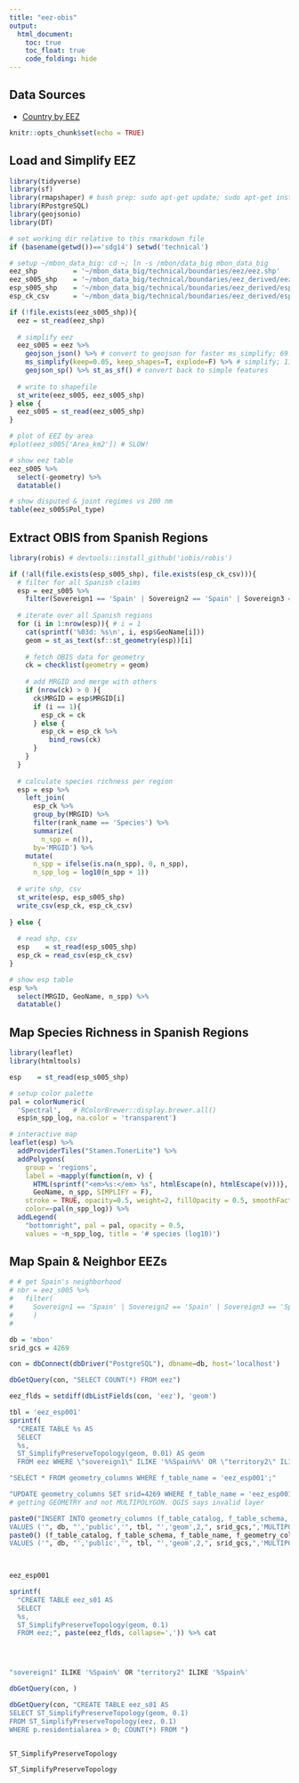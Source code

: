 ```yaml
---
title: "eez-obis"
output:
  html_document:
    toc: true
    toc_float: true
    code_folding: hide
---
```


## Data Sources

- [Country by EEZ](http://www.marineregions.org/maps.php?album=3264&pic=64931)


```r
knitr::opts_chunk$set(echo = TRUE)
```

## Load and Simplify EEZ

```r
library(tidyverse)
library(sf)
library(rmapshaper) # bash prep: sudo apt-get update; sudo apt-get install libv8-dev
library(RPostgreSQL)
library(geojsonio)
library(DT)

# set working dir relative to this rmarkdown file
if (basename(getwd())=='sdg14') setwd('technical')

# setup ~/mbon_data_big: cd ~; ln -s /mbon/data_big mbon_data_big
eez_shp         = '~/mbon_data_big/technical/boundaries/eez/eez.shp'
eez_s005_shp    = '~/mbon_data_big/technical/boundaries/eez_derived/eez_s005.shp'
esp_s005_shp    = '~/mbon_data_big/technical/boundaries/eez_derived/esp_s005.shp'
esp_ck_csv      = '~/mbon_data_big/technical/boundaries/eez_derived/esp_ck.csv'

if (!file.exists(eez_s005_shp)){
  eez = st_read(eez_shp)
  
  # simplify eez
  eez_s005 = eez %>%
    geojson_json() %>% # convert to geojson for faster ms_simplify; 69.6 sec
    ms_simplify(keep=0.05, keep_shapes=T, explode=F) %>% # simplify; 11.9 minutes
    geojson_sp() %>% st_as_sf() # convert back to simple features
  
  # write to shapefile
  st_write(eez_s005, eez_s005_shp)
} else {
  eez_s005 = st_read(eez_s005_shp)
}

# plot of EEZ by area
#plot(eez_s005['Area_km2']) # SLOW!

# show eez table
eez_s005 %>%
  select(-geometry) %>%
  datatable()

# show disputed & joint regimes vs 200 nm
table(eez_s005$Pol_type)
```

## Extract OBIS from Spanish Regions

```r
library(robis) # devtools::install_github('iobis/robis')

if (!all(file.exists(esp_s005_shp), file.exists(esp_ck_csv))){
  # filter for all Spanish claims
  esp = eez_s005 %>%
    filter(Sovereign1 == 'Spain' | Sovereign2 == 'Spain' | Sovereign3 == 'Spain')
  
  # iterate over all Spanish regions
  for (i in 1:nrow(esp)){ # i = 1
    cat(sprintf('%03d: %s\n', i, esp$GeoName[i]))
    geom = st_as_text(sf::st_geometry(esp))[i]
    
    # fetch OBIS data for geometry
    ck = checklist(geometry = geom)
    
    # add MRGID and merge with others
    if (nrow(ck) > 0 ){
      ck$MRGID = esp$MRGID[i]
      if (i == 1){
        esp_ck = ck
      } else {
        esp_ck = esp_ck %>%
          bind_rows(ck)
      }
    }
  }
  
  # calculate species richness per region
  esp = esp %>%
    left_join(
      esp_ck %>%
      group_by(MRGID) %>%
      filter(rank_name == 'Species') %>%
      summarize(
        n_spp = n()),
      by='MRGID') %>%
    mutate(
      n_spp = ifelse(is.na(n_spp), 0, n_spp),
      n_spp_log = log10(n_spp + 1))
  
  # write shp, csv
  st_write(esp, esp_s005_shp)
  write_csv(esp_ck, esp_ck_csv)
  
} else {
  
  # read shp, csv
  esp    = st_read(esp_s005_shp)
  esp_ck = read_csv(esp_ck_csv)
}

# show esp table
esp %>%
  select(MRGID, GeoName, n_spp) %>%
  datatable()
```


## Map Species Richness in Spanish Regions

```r
library(leaflet)
library(htmltools)

esp    = st_read(esp_s005_shp)

# setup color palette
pal = colorNumeric(
  'Spectral',   # RColorBrewer::display.brewer.all()
  esp$n_spp_log, na.color = 'transparent')

# interactive map
leaflet(esp) %>% 
  addProviderTiles("Stamen.TonerLite") %>%
  addPolygons(
    group = 'regions',
    label = ~mapply(function(n, v) {
      HTML(sprintf("<em>%s:</em> %s", htmlEscape(n), htmlEscape(v)))},
      GeoName, n_spp, SIMPLIFY = F),
    stroke = TRUE, opacity=0.5, weight=2, fillOpacity = 0.5, smoothFactor = 0.5,
    color=~pal(n_spp_log)) %>%
  addLegend(
    "bottomright", pal = pal, opacity = 0.5,
    values = ~n_spp_log, title = '# species (log10)')
```

## Map Spain & Neighbor EEZs

```r
# # get Spain's neighborhood
# nbr = eez_s005 %>%
#   filter(
#     Sovereign1 == 'Spain' | Sovereign2 == 'Spain' | Sovereign3 == 'Spain' |
#     )
# 
```

```r

db = 'mbon'
srid_gcs = 4269

con = dbConnect(dbDriver("PostgreSQL"), dbname=db, host='localhost')

dbGetQuery(con, "SELECT COUNT(*) FROM eez")

eez_flds = setdiff(dbListFields(con, 'eez'), 'geom')

tbl = 'eez_esp001'
sprintf(
  "CREATE TABLE %s AS
  SELECT
  %s,
  ST_SimplifyPreserveTopology(geom, 0.01) AS geom
  FROM eez WHERE \"sovereign1\" ILIKE '%%Spain%%' OR \"territory2\" ILIKE '%%Spain%%';", tbl, paste(eez_flds, collapse=',')) %>% cat

"SELECT * FROM geometry_columns WHERE f_table_name = 'eez_esp001';"

"UPDATE geometry_columns SET srid=4269 WHERE f_table_name = 'eez_esp001';"
# getting GEOMETRY and not MULTIPOLYGON. QGIS says invalid layer

paste0("INSERT INTO geometry_columns (f_table_catalog, f_table_schema, f_table_name, f_geometry_column, coord_dimension, srid, \"type\")
VALUES ('", db, "','public','", tbl, "','geom',2,", srid_gcs,",'MULTIPOLYGON');") %>% cat
paste0() (f_table_catalog, f_table_schema, f_table_name, f_geometry_column, coord_dimension, srid, \"type\")
VALUES ('", db, "','public','", tbl, "','geom',2,", srid_gcs,",'MULTIPOLYGON');") %>% cat


  
eez_esp001

sprintf(
  "CREATE TABLE eez_s01 AS
  SELECT
  %s,
  ST_SimplifyPreserveTopology(geom, 0.1) 
  FROM eez;", paste(eez_flds, collapse=',')) %>% cat




"sovereign1" ILIKE '%Spain%' OR "territory2" ILIKE '%Spain%'

dbGetQuery(con, )

dbGetQuery(con, "CREATE TABLE eez_s01 AS
SELECT ST_SimplifyPreserveTopology(geom, 0.1)
FROM ST_SimplifyPreserveTopology(eez, 0.1)
WHERE p.residentialarea > 0; COUNT(*) FROM ")


ST_SimplifyPreserveTopology

ST_SimplifyPreserveTopology
```

